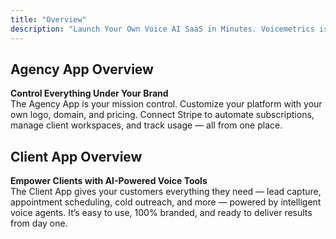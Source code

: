 ```yaml
---
title: "Overview"
description: "Launch Your Own Voice AI SaaS in Minutes. Voicemetrics is your turnkey solution for launching white-labeled AI voice automation services. In this quick walkthrough, you’ll see how easy it is to build, brand, and launch your own AI voice platform — no coding or tech setup required. Learn how to onboard clients, automate voice interactions, and grow your recurring revenue from day one."
---
```


## **Agency App Overview**

**Control Everything Under Your Brand**\
The Agency App is your mission control. Customize your platform with your own logo, domain, and pricing. Connect Stripe to automate subscriptions, manage client workspaces, and track usage — all from one place.

## **Client App Overview**

**Empower Clients with AI-Powered Voice Tools**\
The Client App gives your customers everything they need — lead capture, appointment scheduling, cold outreach, and more — powered by intelligent voice agents. It’s easy to use, 100% branded, and ready to deliver results from day one.